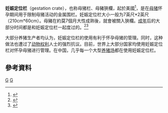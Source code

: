 '''妊娠定位栏'''（gestation crate），也称母猪栏、母豬狹欄，起於美國<ref>{{Cite web|title=被遺忘的媽媽！母豬終生囚禁苦牢|url=http://www.tanews.org.tw/info/12556|accessdate=2019-11-17|work=台灣動物新聞網|language=zh-hant|archive-date=2019-11-17|archive-url=https://web.archive.org/web/20191117095944/http://www.tanews.org.tw/info/12556|dead-url=no}}</ref>，是在[[母猪|母猪]]怀孕期间用于限制母猪活动的金属围栏。妊娠定位栏大小一般为7英尺*2英尺（210cm*60cm）。母豬在約莫7個月大性成熟後，就會被關入狹欄。[[成年|成年]]后的大部分时间都是和妊娠定位栏一起度过的。<ref>{{Cite web|title=母豬悲慘的一生！歐盟早已禁止狹欄，台灣何時跟上腳步？|url=https://www.newsmarket.com.tw/blog/95077/|accessdate=2019-11-17|date=2017-05-10|work=上下游News&Market|language=zh-TW|archive-date=2019-11-17|archive-url=https://web.archive.org/web/20191117095431/https://www.newsmarket.com.tw/blog/95077/|dead-url=no}}</ref><ref>{{Cite web|title=母親像機器一樣｜陳玉敏／動物想想．想想動物｜獨立評論|url=https://opinion.cw.com.tw/blog/profile/391/article/5670|accessdate=2019-11-17|work=獨立評論@天下|language=zh-TW|archive-date=2019-11-17|archive-url=https://web.archive.org/web/20191117095937/https://opinion.cw.com.tw/blog/profile/391/article/5670|dead-url=no}}</ref>

大部分养猪生产者均认为，妊娠定位栏的使用有利于怀孕母猪的管理。同时，这种做法也遭过了[[动物权利|动物权利]]人士的强烈抗议。目前，世界上大部分国家均使用妊娠定位栏对怀孕母猪进行管理。在中国，几乎每一个大型[[养猪场|养猪场]]都在使用妊娠定位栏。

== 參考資料 ==
<references />


[[Category:猪生产学|G]]
[[Category:虐待動物|G]]